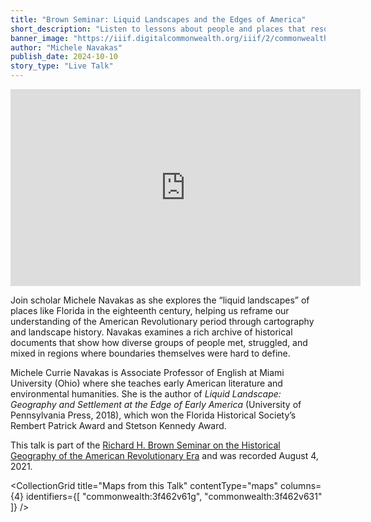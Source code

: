 ```yaml
---
title: "Brown Seminar: Liquid Landscapes and the Edges of America"
short_description: "Listen to lessons about people and places that resonate today from a scholar of early America’s watery landscapes"
banner_image: "https://iiif.digitalcommonwealth.org/iiif/2/commonwealth:3f462v62r/1056,243,2930,1864/pct:50/0/default.jpg"
author: "Michele Navakas"
publish_date: 2024-10-10
story_type: "Live Talk"
---
```


<iframe width="560" height="315" src="https://www.youtube.com/embed/zcaOe_X-roc?si=wm6XU7eRH6lbNWkh" title="YouTube video player" frameborder="0" allow="accelerometer; autoplay; clipboard-write; encrypted-media; gyroscope; picture-in-picture; web-share" referrerpolicy="strict-origin-when-cross-origin" allowfullscreen></iframe>

Join scholar Michele Navakas as she explores the “liquid landscapes” of places like Florida in the eighteenth century, helping us reframe our understanding of the American Revolutionary period through cartography and landscape history. Navakas examines a rich archive of historical documents that show how diverse groups of people met, struggled, and mixed in regions where boundaries themselves were hard to define.

Michele Currie Navakas is Associate Professor of English at Miami University (Ohio) where she teaches early American literature and environmental humanities. She is the author of *Liquid Landscape: Geography and Settlement at the Edge of Early America* (University of Pennsylvania Press, 2018), which won the Florida Historical Society’s Rembert Patrick Award and Stetson Kennedy Award.

This talk is part of the [Richard H. Brown Seminar on the Historical Geography of the American Revolutionary Era](https://www.leventhalmap.org/tags/richard-h.-brown-seminar/) and was recorded August 4, 2021.

<CollectionGrid
    title="Maps from this Talk"
    contentType="maps"
    columns={4}
    identifiers={[
        "commonwealth:3f462v61g",
        "commonwealth:3f462v631"
    ]}
/>